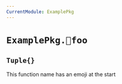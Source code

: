 ```yaml
---
CurrentModule: ExamplePkg
---
```


# `` ExamplePkg.🧇foo ``
##   `````` Tuple{} ``````{shortcodes=false}  {#tuple---3937a4f1811c9dc1}
:::{.callout-note appearance="minimal"}
This function name has an emoji at the start

:::


